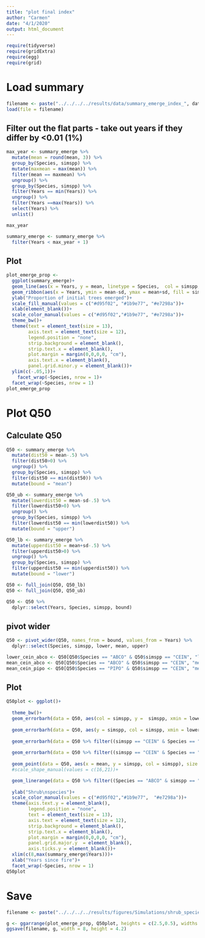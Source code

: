 ```yaml
---
title: "plot final index"
author: "Carmen"
date: "4/1/2020"
output: html_document
---
```


```r
require(tidyverse)
require(gridExtra)
require(egg)
require(grid)
```

# Load summary
```r
filename <- paste("../../../../results/data/summary_emerge_index_", data_date,"_", n_reps, ".Rdata", sep = "")
load(file = filename)
```

## Filter out the flat parts - take out years if they differ by <0.01 (1%)
```r
max_year <- summary_emerge %>% 
  mutate(mean = round(mean, 3)) %>% 
  group_by(Species, simspp) %>% 
  mutate(maxmean = max(mean)) %>% 
  filter(mean == maxmean) %>% 
  ungroup() %>%
  group_by(Species, simspp) %>% 
  filter(Years == min(Years)) %>%
  ungroup() %>% 
  filter(Years ==max(Years)) %>% 
  select(Years) %>% 
  unlist()

max_year
```

```r
summary_emerge <- summary_emerge %>% 
  filter(Years < max_year + 1)
```

## Plot 
```r
plot_emerge_prop <- 
  ggplot(summary_emerge)+
  geom_line(aes(x = Years, y = mean, linetype = Species,  col = simspp, group = simspp), size = 1.1)+
  geom_ribbon(aes(x = Years, ymin = mean-sd, ymax = mean+sd, fill = simspp, group = simspp), alpha = .2)+
  ylab("Proportion of initial trees emerged")+
  scale_fill_manual(values = c("#d95f02", "#1b9e77", "#e7298a"))+
  xlab(element_blank())+
  scale_color_manual(values = c("#d95f02","#1b9e77", "#e7298a"))+
  theme_bw()+
  theme(text = element_text(size = 13), 
        axis.text = element_text(size = 12), 
        legend.position = "none",
        strip.background = element_blank(),
        strip.text.x = element_blank(),
        plot.margin = margin(0,0,0,0, "cm"),
        axis.text.x = element_blank(),
        panel.grid.minor.y = element_blank())+
  ylim(c(-.05,1))+
    facet_wrap(~Species, nrow = 1)+
  facet_wrap(~Species, nrow = 1)
plot_emerge_prop
```

# Plot Q50 

## Calculate Q50
```r
Q50 <- summary_emerge %>% 
  mutate(dist50 = mean-.5) %>% 
  filter(dist50>0) %>%
  ungroup() %>% 
  group_by(Species, simspp) %>% 
  filter(dist50 == min(dist50)) %>% 
  mutate(bound = "mean")

Q50_ub <- summary_emerge %>% 
  mutate(lowerdist50 = mean-sd-.5) %>% 
  filter(lowerdist50>0) %>%
  ungroup() %>% 
  group_by(Species, simspp) %>% 
  filter(lowerdist50 == min(lowerdist50)) %>% 
  mutate(bound = "upper")

Q50_lb <- summary_emerge %>% 
  mutate(upperdist50 = mean+sd-.5) %>% 
  filter(upperdist50>0) %>%
  ungroup() %>% 
  group_by(Species, simspp) %>% 
  filter(upperdist50 == min(upperdist50)) %>% 
  mutate(bound = "lower")

```

```r
Q50 <- full_join(Q50, Q50_lb) 
Q50 <- full_join(Q50, Q50_ub) 

Q50 <- Q50 %>% 
  dplyr::select(Years, Species, simspp, bound)
```

## pivot wider
```r
Q50 <- pivot_wider(Q50, names_from = bound, values_from = Years) %>% 
  dplyr::select(Species, simspp, lower, mean, upper)
```


```r
lower_cein_abco <- Q50[Q50$Species == "ABCO" & Q50$simspp == "CEIN", "lower"] %>% unlist()
mean_cein_abco <- Q50[Q50$Species == "ABCO" & Q50$simspp == "CEIN", "mean"] %>% unlist()
mean_cein_pipo <- Q50[Q50$Species == "PIPO" & Q50$simspp == "CEIN", "mean"] %>% unlist()
```

## Plot
```r
Q50plot <- ggplot()+
 
  theme_bw()+
  geom_errorbarh(data = Q50, aes(col = simspp, y =  simspp, xmin = lower, xmax = upper), size = 1, height = 0.5)+
  
  geom_errorbarh(data = Q50, aes(y = simspp, col = simspp, xmin = lower, xmax = upper), size = 1, height = 0.5)+
  
  geom_errorbarh(data = Q50 %>% filter((simspp == "CEIN" & Species == "ABCO")), aes(col = simspp, y = simspp, xmin = lower, xmax = max(summary_emerge$Years)), size = 1, height = 0, linetype = "dotted")+
  
  geom_errorbarh(data = Q50 %>% filter((simspp == "CEIN" & Species == "ABCO")), aes(col = simspp, y = simspp, xmin = lower, xmax = mean_cein_abco), size = 1, height = 0)+
  
  geom_point(data = Q50, aes(x = mean, y = simspp, col = simspp), size = 1, fill = "white", stroke = 1.5)+
  #scale_shape_manual(values = c(16,21))+

  geom_linerange(data = Q50 %>% filter((Species == "ABCO" & simspp == "CEIN")), aes(x = lower, ymin = 2.75, ymax= 3.25), size = 1, col = "#e7298a")+
  
  ylab("Shrub\nspecies")+
  scale_color_manual(values = c("#d95f02","#1b9e77",  "#e7298a"))+
  theme(axis.text.y = element_blank(),
        legend.position = "none", 
        text = element_text(size = 13),
        axis.text = element_text(size = 12),
        strip.background = element_blank(),
        strip.text.x = element_blank(),
        plot.margin = margin(0,0,0,0, "cm"),
        panel.grid.major.y  = element_blank(),
        axis.ticks.y = element_blank())+
  xlim(c(8,max(summary_emerge$Years)))+
  xlab("Years since fire")+
  facet_wrap(~Species, nrow = 1)
Q50plot
```

# Save
```r
filename <- paste("../../../../results/figures/Simulations/shrub_species_index_withQ50_", data_date, "_", n_reps, ".jpeg", sep = "")

g <- ggarrange(plot_emerge_prop, Q50plot, heights = c(2.5,0.5), widths = 4)
ggsave(filename, g, width = 8, height = 4.2)
```

